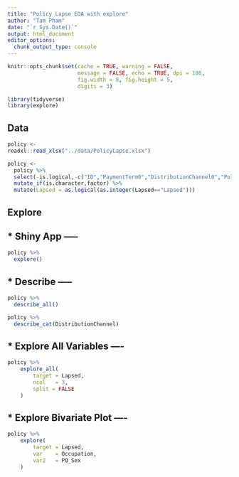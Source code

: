 ```yaml
---
title: "Policy Lapse EDA with explore"
author: "Tam Pham"
date: "`r Sys.Date()`"
output: html_document
editor_options: 
  chunk_output_type: console
---
```



```r
knitr::opts_chunk$set(cache = TRUE, warning = FALSE,
                      message = FALSE, echo = TRUE, dpi = 180,
                      fig.width = 8, fig.height = 5,
                      digits = 3)

library(tidyverse)
library(explore)
```

## Data

```r
policy <-
readxl::read_xlsx("../data/PolicyLapse.xlsx")

policy <-
  policy %>%
  select(-is.logical,-c("ID","PaymentTerm0","DistributionChannel0","PolicyYear")) %>%
  mutate_if(is.character,factor) %>%
  mutate(Lapsed = as.logical(as.integer(Lapsed=="Lapsed")))
```

## Explore
## * Shiny App -----

```r
policy %>%
  explore()
```

## * Describe -----

```r
policy %>%
  describe_all()

policy %>%
  describe_cat(DistributionChannel)
```

## * Explore All Variables ----

```r
policy %>%
    explore_all(
        target = Lapsed,
        ncol   = 3,
        split = FALSE
    )
```


## * Explore Bivariate Plot ----

```r
policy %>%
    explore(
        target = Lapsed,
        var    = Occupation,
        var2   = PO_Sex
    )
```
